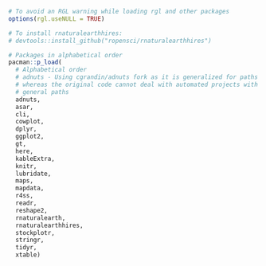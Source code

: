 ```r

# To avoid an RGL warning while loading rgl and other packages
options(rgl.useNULL = TRUE)

# To install rnaturalearthhires:
# devtools::install_github("ropensci/rnaturalearthhires")

# Packages in alphabetical order
pacman::p_load(
  # Alphabetical order
  # adnuts - Using cgrandin/adnuts fork as it is generalized for paths
  # whereas the original code cannot deal with automated projects with 
  # general paths
  adnuts,
  asar,
  cli, 
  cowplot, 
  dplyr,
  ggplot2, 
  gt,
  here,
  kableExtra, 
  knitr,
  lubridate,
  maps, 
  mapdata,
  r4ss, 
  readr, 
  reshape2, 
  rnaturalearth, 
  rnaturalearthhires, 
  stockplotr,
  stringr,
  tidyr, 
  xtable)
```